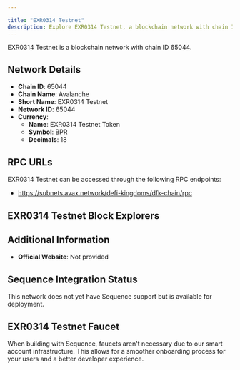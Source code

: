 ```yaml
---

title: "EXR0314 Testnet"
description: Explore EXR0314 Testnet, a blockchain network with chain ID 65044. Learn about its native currency, EXR0314 Testnet Token, and how to interact with the network.
---
```




EXR0314 Testnet is a blockchain network with chain ID 65044.

## Network Details

- **Chain ID**: 65044
- **Chain Name**: Avalanche
- **Short Name**: EXR0314 Testnet
- **Network ID**: 65044
- **Currency**: 
  - **Name**: EXR0314 Testnet Token
  - **Symbol**: BPR
  - **Decimals**: 18

## RPC URLs

EXR0314 Testnet can be accessed through the following RPC endpoints:

- https://subnets.avax.network/defi-kingdoms/dfk-chain/rpc

## EXR0314 Testnet Block Explorers



## Additional Information

- **Official Website**: Not provided

## Sequence Integration Status

This network does not yet have Sequence support but is available for deployment.

## EXR0314 Testnet Faucet

When building with Sequence, faucets aren't necessary due to our smart account infrastructure. This allows for a smoother onboarding process for your users and a better developer experience.
